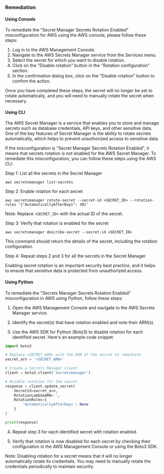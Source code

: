 ### Remediation

#### Using Console

To remediate the "Secret Manager Secrets Rotation Enabled" misconfiguration for AWS using the AWS console, please follow these steps:

1. Log in to the AWS Management Console.
2. Navigate to the AWS Secrets Manager service from the Services menu.
3. Select the secret for which you want to disable rotation.
4. Click on the "Disable rotation" button in the "Rotation configuration" section.
5. In the confirmation dialog box, click on the "Disable rotation" button to confirm the action.

Once you have completed these steps, the secret will no longer be set to rotate automatically, and you will need to manually rotate the secret when necessary.

#### Using CLI

The AWS Secret Manager is a service that enables you to store and manage secrets such as database credentials, API keys, and other sensitive data. One of the key features of Secret Manager is the ability to rotate secrets automatically, which helps to prevent unauthorized access to sensitive data.

If the misconfiguration is "Secret Manager Secrets Rotation Enabled", it means that secrets rotation is not enabled for the AWS Secret Manager. To remediate this misconfiguration, you can follow these steps using the AWS CLI:

Step 1: List all the secrets in the Secret Manager

```
aws secretsmanager list-secrets
```

Step 2: Enable rotation for each secret

```
aws secretsmanager rotate-secret --secret-id <SECRET_ID> --rotation-rules '{"AutomaticallyAfterDays": 30}'
```

Note: Replace `<SECRET_ID>` with the actual ID of the secret.

Step 3: Verify that rotation is enabled for the secret

```
aws secretsmanager describe-secret --secret-id <SECRET_ID>
```

This command should return the details of the secret, including the rotation configuration.

Step 4: Repeat steps 2 and 3 for all the secrets in the Secret Manager

Enabling secret rotation is an important security best practice, and it helps to ensure that sensitive data is protected from unauthorized access.

#### Using Python

To remediate the "Secrets Manager Secrets Rotation Enabled" misconfiguration in AWS using Python, follow these steps:

1. Open the AWS Management Console and navigate to the AWS Secrets Manager service.

2. Identify the secret(s) that have rotation enabled and note their ARN(s).

3. Use the AWS SDK for Python (Boto3) to disable rotation for each identified secret. Here's an example code snippet:

```python
import boto3

# Replace <SECRET_ARN> with the ARN of the secret to remediate
secret_arn = '<SECRET_ARN>'

# Create a Secrets Manager client
client = boto3.client('secretsmanager')

# Disable rotation for the secret
response = client.update_secret(
    SecretId=secret_arn,
    RotationLambdaARN='',
    RotationRules={
        'AutomaticallyAfterDays': None
    }
)

print(response)
```

4. Repeat step 3 for each identified secret with rotation enabled.

5. Verify that rotation is now disabled for each secret by checking their configuration in the AWS Management Console or using the Boto3 SDK.

Note: Disabling rotation for a secret means that it will no longer automatically rotate its credentials. You may need to manually rotate the credentials periodically to maintain security.

